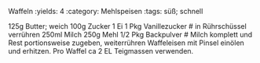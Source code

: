 Waffeln
:yields: 4
:category: Mehlspeisen
:tags: süß; schnell

125g Butter; weich
100g Zucker
1 Ei
1 Pkg Vanillezucker
# in Rührschüssel verrühren
250ml Milch
250g Mehl
1/2 Pkg Backpulver
# Milch komplett und Rest portionsweise zugeben, weiterrühren
  Waffeleisen mit Pinsel einölen und erhitzen. Pro Waffel ca 2 EL Teigmassen verwenden.

